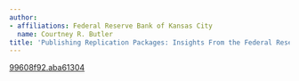 ---
author:
- affiliations: Federal Reserve Bank of Kansas City
  name: Courtney R. Butler
title: 'Publishing Replication Packages: Insights From the Federal Reserve Bank of Kansas City'
---

::: {.callout-note title="Published in HDSR 5.3" icon=false}
[99608f92.aba61304](https://doi.org/10.1162/99608f92.aba61304)
:::

